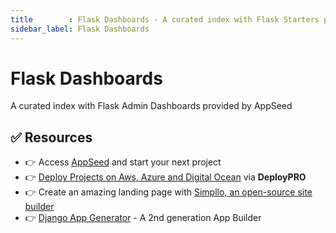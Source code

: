 ```yaml
---
title        : Flask Dashboards - A curated index with Flask Starters provided by AppSeed
sidebar_label: Flask Dashboards
---
```


# Flask Dashboards


<SubHeading>A curated index with Flask Admin Dashboards provided by AppSeed</SubHeading>

<DocCardList />

## ✅ Resources 

- 👉 Access [AppSeed](https://appseed.us/) and start your next project
- 👉 [Deploy Projects on Aws, Azure and Digital Ocean](https://www.docs.deploypro.dev/) via **DeployPRO**
- 👉 Create an amazing landing page with [Simpllo, an open-source site builder](https://www.simpllo.com/)
- 👉 [Django App Generator](https://app-generator.dev/django/) - A 2nd generation App Builder
